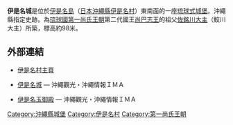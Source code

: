 {{coord|26|54|52.41|N|127|57|6.9|E|region:JP_type:landmark|display=title}}
{{日本城郭概要表
|img = 
|img_capt = 
|img_width = 
|nihongo= 伊是名城
|hiragana =いぜなぐすく
|name = 伊是名城
|pref = 沖繩縣
|ar_called = 
|struct = 
|tower_struct = 
|builders = [[佐銘川大主|佐銘川大主]]（鮫川大主）
|build_y = 
|revamp = 
|rulers = 
|reject_y = 
|remains = 
}}
'''伊是名城'''是位於[[伊是名島|伊是名島]]（[[日本|日本]][[沖繩縣|沖繩縣]][[伊是名村|伊是名村]]）東南面的一座[[琉球式城堡|琉球式城堡]]。沖繩縣指定史跡。為[[琉球國|琉球國]][[第一尚氏王朝|第一尚氏王朝]]第二代國王[[尚巴志王|尚巴志王]]的祖父[[佐銘川大主|佐銘川大主]]（鮫川大主）所築，標高約98米。

== 外部連結 ==
*{{ja}} [https://web.archive.org/web/20100828112758/http://www.ne.jp/asahi/shimanokaze/izena/ 伊是名村主頁]
*{{ja}} [http://www.okinawainfo.net/izena/izena-gusuku.htm 伊是名城] {{Wayback|url=http://www.okinawainfo.net/izena/izena-gusuku.htm |date=20160305082005 }} — 沖繩觀光・沖繩情報ＩＭＡ
*{{ja}} [http://www.okinawainfo.net/izena/izena-tama.htm 伊是名玉御殿] {{Wayback|url=http://www.okinawainfo.net/izena/izena-tama.htm |date=20140228173357 }} — 沖繩觀光・沖繩情報ＩＭＡ

{{Japanese building-stub}}

[[Category:沖繩縣城堡|Category:沖繩縣城堡]]
[[Category:伊是名村|Category:伊是名村]]
[[Category:第一尚氏王朝|Category:第一尚氏王朝]]